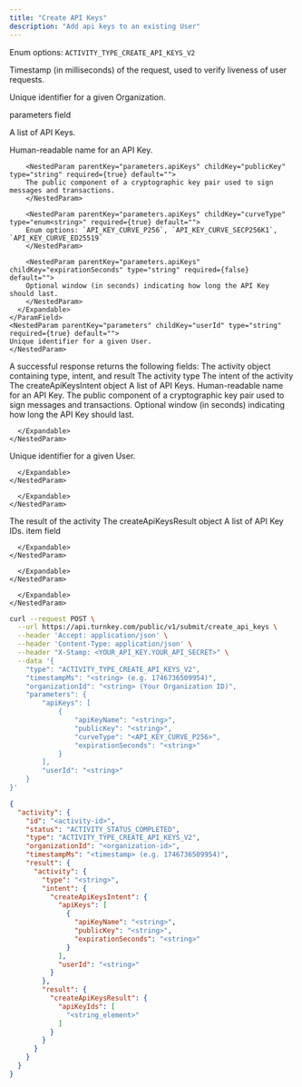 ```yaml
---
title: "Create API Keys"
description: "Add api keys to an existing User"
---
```



<EndpointPath type="submit" path="create_api_keys" />

<Authorizations />

<H3Bordered text="Body" />

<ParamField body="type" type="enum<string>" required={true}>

Enum options: `ACTIVITY_TYPE_CREATE_API_KEYS_V2`
</ParamField>

<ParamField body="timestampMs" type="string" required={true}>

Timestamp (in milliseconds) of the request, used to verify liveness of user requests.
</ParamField>

<ParamField body="organizationId" type="string" required={true}>

Unique identifier for a given Organization.
</ParamField>

<ParamField body="parameters" type="object" required={true} path="parameters">
  <p>parameters field</p>
  <Expandable title="details">
    <ParamField body="apiKeys" type="array" required={true} path="parameters.apiKeys">
      <p>A list of API Keys.</p>
      <Expandable title="item details">
        <NestedParam parentKey="parameters.apiKeys" childKey="apiKeyName" type="string" required={true} default="">
        Human-readable name for an API Key.
        </NestedParam>
        
        <NestedParam parentKey="parameters.apiKeys" childKey="publicKey" type="string" required={true} default="">
        The public component of a cryptographic key pair used to sign messages and transactions.
        </NestedParam>
        
        <NestedParam parentKey="parameters.apiKeys" childKey="curveType" type="enum<string>" required={true} default="">
        Enum options: `API_KEY_CURVE_P256`, `API_KEY_CURVE_SECP256K1`, `API_KEY_CURVE_ED25519`
        </NestedParam>
        
        <NestedParam parentKey="parameters.apiKeys" childKey="expirationSeconds" type="string" required={false} default="">
        Optional window (in seconds) indicating how long the API Key should last.
        </NestedParam>
      </Expandable>
    </ParamField>
    <NestedParam parentKey="parameters" childKey="userId" type="string" required={true} default="">
    Unique identifier for a given User.
    </NestedParam>
  </Expandable>
</ParamField>

<H3Bordered text="Response" />
A successful response returns the following fields:

<ResponseField name="activity" type="object" required={true}>
  The activity object containing type, intent, and result
  <Expandable title="activity details">
    <NestedParam parentKey="activity" childKey="type" type="string" required={true}>
The activity type
</NestedParam>
<NestedParam parentKey="activity" childKey="intent" type="object" required={true}>
      The intent of the activity
      <Expandable title="intent details">
        <NestedParam parentKey="activity.intent" childKey="createApiKeysIntent" type="object" required={true}>
      The createApiKeysIntent object
      <Expandable title="createApiKeysIntent details">
        <NestedParam parentKey="activity.intent.createApiKeysIntent" childKey="apiKeys" type="array" required={true}>
      A list of API Keys.
      <Expandable title="apiKeys details">
        <NestedParam parentKey="activity.intent.createApiKeysIntent.apiKeys" childKey="apiKeyName" type="string" required={true}>
Human-readable name for an API Key.
</NestedParam>
<NestedParam parentKey="activity.intent.createApiKeysIntent.apiKeys" childKey="publicKey" type="string" required={true}>
The public component of a cryptographic key pair used to sign messages and transactions.
</NestedParam>
<NestedParam parentKey="activity.intent.createApiKeysIntent.apiKeys" childKey="expirationSeconds" type="string" required={false}>
Optional window (in seconds) indicating how long the API Key should last.
</NestedParam>

      </Expandable>
    </NestedParam>
<NestedParam parentKey="activity.intent.createApiKeysIntent" childKey="userId" type="string" required={true}>
Unique identifier for a given User.
</NestedParam>

      </Expandable>
    </NestedParam>

      </Expandable>
    </NestedParam>
<NestedParam parentKey="activity" childKey="result" type="object" required={true}>
      The result of the activity
      <Expandable title="result details">
        <NestedParam parentKey="activity.result" childKey="createApiKeysResult" type="object" required={true}>
      The createApiKeysResult object
      <Expandable title="createApiKeysResult details">
        <NestedParam parentKey="activity.result.createApiKeysResult" childKey="apiKeyIds" type="array" required={true}>
      A list of API Key IDs.
      <Expandable title="apiKeyIds details">
        <NestedParam parentKey="activity.result.createApiKeysResult.apiKeyIds" childKey="item" type="string" required={true}>
item field
</NestedParam>

      </Expandable>
    </NestedParam>

      </Expandable>
    </NestedParam>

      </Expandable>
    </NestedParam>

  </Expandable>
</ResponseField>

<RequestExample>

```bash cURL
curl --request POST \
  --url https://api.turnkey.com/public/v1/submit/create_api_keys \
  --header 'Accept: application/json' \
  --header 'Content-Type: application/json' \
  --header "X-Stamp: <YOUR_API_KEY.YOUR_API_SECRET>" \
  --data '{
    "type": "ACTIVITY_TYPE_CREATE_API_KEYS_V2",
    "timestampMs": "<string> (e.g. 1746736509954)",
    "organizationId": "<string> (Your Organization ID)",
    "parameters": {
        "apiKeys": [
            {
                "apiKeyName": "<string>",
                "publicKey": "<string>",
                "curveType": "<API_KEY_CURVE_P256>",
                "expirationSeconds": "<string>"
            }
        ],
        "userId": "<string>"
    }
}'
```

</RequestExample>

<ResponseExample>

```json 200
{
  "activity": {
    "id": "<activity-id>",
    "status": "ACTIVITY_STATUS_COMPLETED",
    "type": "ACTIVITY_TYPE_CREATE_API_KEYS_V2",
    "organizationId": "<organization-id>",
    "timestampMs": "<timestamp> (e.g. 1746736509954)",
    "result": {
      "activity": {
        "type": "<string>",
        "intent": {
          "createApiKeysIntent": {
            "apiKeys": [
              {
                "apiKeyName": "<string>",
                "publicKey": "<string>",
                "expirationSeconds": "<string>"
              }
            ],
            "userId": "<string>"
          }
        },
        "result": {
          "createApiKeysResult": {
            "apiKeyIds": [
              "<string_element>"
            ]
          }
        }
      }
    }
  }
}
```

</ResponseExample>
